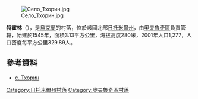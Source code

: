[[Image:Село_Тхорин.jpg|right]]

'''特霍林'''（{{lang-uk|Тхорин}}），是[[烏克蘭|烏克蘭]]的村落，位於該國北部[[日托米爾州|日托米爾州]]，由[[奧夫魯奇區|奧夫魯奇區]]負責管轄，始建於1545年，面積3.13平方公里，海拔高度280米，2001年人口1,277，人口密度每平方公里329.89人。

{{coord|51|24|14|N|28|19|42|E|scale:30000|display=title}}

==參考資料==
*[http://w1.c1.rada.gov.ua/pls/z7503/A005?rf7571=10284 с. Тхорин]

{{DEFAULTSORT:Тхорин}}
[[Category:日托米爾州村落|Category:日托米爾州村落]]
[[Category:奧夫魯奇區村落|Category:奧夫魯奇區村落]]


{{Zhytomyr-geo-stub}}